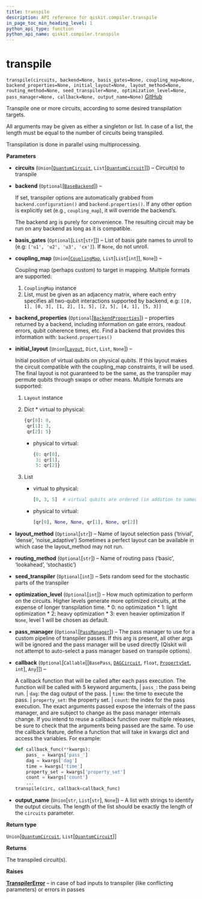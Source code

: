 ```yaml
---
title: transpile
description: API reference for qiskit.compiler.transpile
in_page_toc_min_heading_level: 1
python_api_type: function
python_api_name: qiskit.compiler.transpile
---
```


# transpile

<span id="qiskit.compiler.transpile" />

`transpile(circuits, backend=None, basis_gates=None, coupling_map=None, backend_properties=None, initial_layout=None, layout_method=None, routing_method=None, seed_transpiler=None, optimization_level=None, pass_manager=None, callback=None, output_name=None)` [GitHub](https://github.com/qiskit/qiskit/tree/stable/0.14/qiskit/compiler/transpile.py "view source code")

Transpile one or more circuits, according to some desired transpilation targets.

All arguments may be given as either a singleton or list. In case of a list, the length must be equal to the number of circuits being transpiled.

Transpilation is done in parallel using multiprocessing.

**Parameters**

*   **circuits** (`Union`\[[`QuantumCircuit`](qiskit.circuit.QuantumCircuit "qiskit.circuit.quantumcircuit.QuantumCircuit"), `List`\[[`QuantumCircuit`](qiskit.circuit.QuantumCircuit "qiskit.circuit.quantumcircuit.QuantumCircuit")]]) – Circuit(s) to transpile

*   **backend** (`Optional`\[[`BaseBackend`](qiskit.providers.BaseBackend "qiskit.providers.basebackend.BaseBackend")]) –

    If set, transpiler options are automatically grabbed from `backend.configuration()` and `backend.properties()`. If any other option is explicitly set (e.g., `coupling_map`), it will override the backend’s.

    <Admonition title="Note" type="note">
      The backend arg is purely for convenience. The resulting circuit may be run on any backend as long as it is compatible.
    </Admonition>

*   **basis\_gates** (`Optional`\[`List`\[`str`]]) – List of basis gate names to unroll to (e.g: `['u1', 'u2', 'u3', 'cx']`). If `None`, do not unroll.

*   **coupling\_map** (`Union`\[[`CouplingMap`](qiskit.transpiler.CouplingMap "qiskit.transpiler.coupling.CouplingMap"), `List`\[`List`\[`int`]], `None`]) –

    Coupling map (perhaps custom) to target in mapping. Multiple formats are supported:

    1.  `CouplingMap` instance
    2.  List, must be given as an adjacency matrix, where each entry specifies all two-qubit interactions supported by backend, e.g: `[[0, 1], [0, 3], [1, 2], [1, 5], [2, 5], [4, 1], [5, 3]]`

*   **backend\_properties** (`Optional`\[[`BackendProperties`](qiskit.providers.models.BackendProperties "qiskit.providers.models.backendproperties.BackendProperties")]) – properties returned by a backend, including information on gate errors, readout errors, qubit coherence times, etc. Find a backend that provides this information with: `backend.properties()`

*   **initial\_layout** (`Union`\[[`Layout`](qiskit.transpiler.Layout "qiskit.transpiler.layout.Layout"), `Dict`, `List`, `None`]) –

    Initial position of virtual qubits on physical qubits. If this layout makes the circuit compatible with the coupling\_map constraints, it will be used. The final layout is not guaranteed to be the same, as the transpiler may permute qubits through swaps or other means. Multiple formats are supported:

    1.  `Layout` instance

    2.  Dict \* virtual to physical:

        ```python
        {qr[0]: 0,
         qr[1]: 3,
         qr[2]: 5}
        ```

        *   physical to virtual:

            ```python
            {0: qr[0],
             3: qr[1],
             5: qr[2]}
            ```

    3.  List

        *   virtual to physical:

            ```python
            [0, 3, 5]  # virtual qubits are ordered (in addition to named)
            ```

        *   physical to virtual:

            ```python
            [qr[0], None, None, qr[1], None, qr[2]]
            ```

*   **layout\_method** (`Optional`\[`str`]) – Name of layout selection pass (‘trivial’, ‘dense’, ‘noise\_adaptive’) Sometimes a perfect layout can be available in which case the layout\_method may not run.

*   **routing\_method** (`Optional`\[`str`]) – Name of routing pass (‘basic’, ‘lookahead’, ‘stochastic’)

*   **seed\_transpiler** (`Optional`\[`int`]) – Sets random seed for the stochastic parts of the transpiler

*   **optimization\_level** (`Optional`\[`int`]) – How much optimization to perform on the circuits. Higher levels generate more optimized circuits, at the expense of longer transpilation time. \* 0: no optimization \* 1: light optimization \* 2: heavy optimization \* 3: even heavier optimization If `None`, level 1 will be chosen as default.

*   **pass\_manager** (`Optional`\[[`PassManager`](qiskit.transpiler.PassManager "qiskit.transpiler.passmanager.PassManager")]) – The pass manager to use for a custom pipeline of transpiler passes. If this arg is present, all other args will be ignored and the pass manager will be used directly (Qiskit will not attempt to auto-select a pass manager based on transpile options).

*   **callback** (`Optional`\[`Callable`\[\[`BasePass`, [`DAGCircuit`](qiskit.dagcircuit.DAGCircuit "qiskit.dagcircuit.dagcircuit.DAGCircuit"), `float`, [`PropertySet`](qiskit.transpiler.PropertySet "qiskit.transpiler.propertyset.PropertySet"), `int`], `Any`]]) –

    A callback function that will be called after each pass execution. The function will be called with 5 keyword arguments, | `pass_`: the pass being run. | `dag`: the dag output of the pass. | `time`: the time to execute the pass. | `property_set`: the property set. | `count`: the index for the pass execution. The exact arguments passed expose the internals of the pass manager, and are subject to change as the pass manager internals change. If you intend to reuse a callback function over multiple releases, be sure to check that the arguments being passed are the same. To use the callback feature, define a function that will take in kwargs dict and access the variables. For example:

    ```python
    def callback_func(**kwargs):
        pass_ = kwargs['pass_']
        dag = kwargs['dag']
        time = kwargs['time']
        property_set = kwargs['property_set']
        count = kwargs['count']
        ...
    transpile(circ, callback=callback_func)
    ```

*   **output\_name** (`Union`\[`str`, `List`\[`str`], `None`]) – A list with strings to identify the output circuits. The length of the list should be exactly the length of the `circuits` parameter.

**Return type**

`Union`\[[`QuantumCircuit`](qiskit.circuit.QuantumCircuit "qiskit.circuit.quantumcircuit.QuantumCircuit"), `List`\[[`QuantumCircuit`](qiskit.circuit.QuantumCircuit "qiskit.circuit.quantumcircuit.QuantumCircuit")]]

**Returns**

The transpiled circuit(s).

**Raises**

[**TranspilerError**](qiskit.transpiler.TranspilerError "qiskit.transpiler.TranspilerError") – in case of bad inputs to transpiler (like conflicting parameters) or errors in passes

